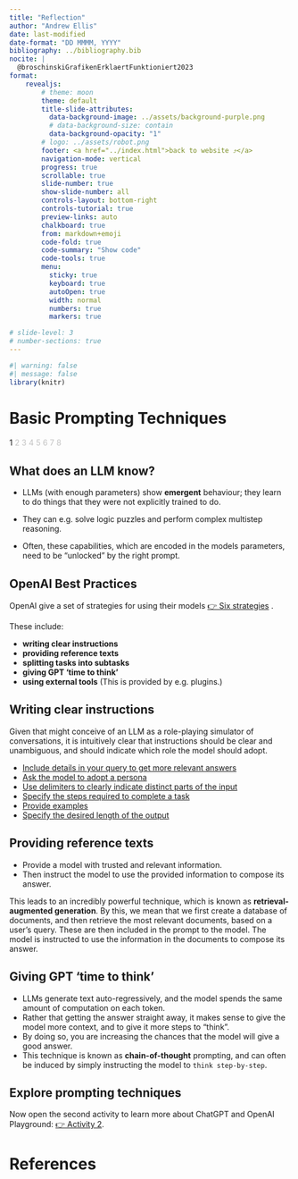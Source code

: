 ```yaml
---
title: "Reflection"
author: "Andrew Ellis"
date: last-modified
date-format: "DD MMMM, YYYY"
bibliography: ../bibliography.bib
nocite: |
  @broschinskiGrafikenErklaertFunktioniert2023
format: 
    revealjs:
        # theme: moon
        theme: default
        title-slide-attributes:
          data-background-image: ../assets/background-purple.png
          # data-background-size: contain
          data-background-opacity: "1"
        # logo: ../assets/robot.png
        footer: <a href="../index.html">back to website ⤴️</a>
        navigation-mode: vertical
        progress: true
        scrollable: true
        slide-number: true
        show-slide-number: all
        controls-layout: bottom-right
        controls-tutorial: true
        preview-links: auto
        chalkboard: true
        from: markdown+emoji
        code-fold: true
        code-summary: "Show code"
        code-tools: true
        menu: 
          sticky: true
          keyboard: true
          autoOpen: true
          width: normal
          numbers: true
          markers: true

# slide-level: 3
# number-sections: true
---
```


```r
#| warning: false
#| message: false
library(knitr)
```






# Basic Prompting Techniques {background-color="#b48ead"}

::: {.absolute top="0" left="100%"}
::: {.sectionhead}
1 [2 3 4 5 6 7 8]{style="opacity:0.25"}
:::
:::

## What does an LLM know?

- LLMs (with enough parameters) show **emergent** behaviour; they learn to do things that they were not explicitly trained to do. 

- They can e.g. solve logic puzzles and perform complex multistep reasoning. 

- Often, these capabilities, which are encoded in the models parameters, need to be "unlocked" by the right prompt.



## OpenAI Best Practices
OpenAI give a set of strategies for using their models [👉 Six strategies](https://platform.openai.com/docs/guides/gpt-best-practices/six-strategies-for-getting-better-results) . 

These include:

- **writing clear instructions**
- **providing reference texts**
- **splitting tasks into subtasks**
- **giving GPT 'time to think'**
- **using external tools** (This is provided by e.g. plugins.)

## Writing clear instructions

Given that might conceive of an LLM as a role-playing simulator of conversations, it is intuitively clear that instructions should be clear and unambiguous, and should indicate which role the model should adopt.

- [Include details in your query to get more relevant answers](https://platform.openai.com/docs/guides/gpt-best-practices/tactic-include-details-in-your-query-to-get-more-relevant-answers)
- [Ask the model to adopt a persona](https://platform.openai.com/docs/guides/gpt-best-practices/tactic-ask-the-model-to-adopt-a-persona)
- [Use delimiters to clearly indicate distinct parts of the input](https://platform.openai.com/docs/guides/gpt-best-practices/tactic-ask-the-model-to-adopt-a-persona)
- [Specify the steps required to complete a task](https://platform.openai.com/docs/guides/gpt-best-practices/tactic-specify-the-steps-required-to-complete-a-task)
- [Provide examples](https://platform.openai.com/docs/guides/gpt-best-practices/tactic-provide-examples)
- [Specify the desired length of the output](https://platform.openai.com/docs/guides/gpt-best-practices/tactic-specify-the-desired-length-of-the-output)


## Providing reference texts

- Provide a model with trusted and relevant information. 
- Then instruct the model to use the provided information to compose its answer.

This leads to an incredibly powerful technique, which is known as **retrieval-augmented generation**. By this, we mean that we first create a database of documents, and then retrieve the most relevant documents, based on a user's query. These are then included in the prompt to the model. The model is instructed to use the information in the documents to compose its answer.


<!-- ## Splitting tasks into subtasks
FOr complex queries, first split the task into subtasks, and then ask the model to complete each subtask in turn. -->

## Giving GPT 'time to think'

- LLMs generate text auto-regressively, and the model spends the same amount of computation on each token.
- Rather that getting the answer straight away, it makes sense to give the model more context, and to give it more steps to "think". 
- By doing so, you are increasing the chances that the model will give a good answer.
- This technique is known as **chain-of-thought** prompting, and can often be induced by simply instructing the model to `think step-by-step`.

<!-- ![Chain-of-thought example](../assets/images/chain-of-thought.png) -->



## Explore prompting techniques
Now open the second activity to learn more about ChatGPT and OpenAI Playground: [👉 Activity 2](../pages/activity-2-prompting-techniques.qmd).






# References {background-color="#2e3440"}

::: {#refs}
:::
